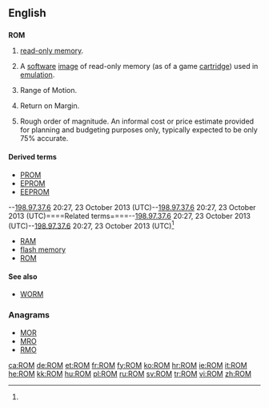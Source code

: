 {{also|rom|Rom|Rom.|rơm|Róm|room}}
==English==
{{wikipedia}}
==={{acronym-old|en}}===
'''ROM'''

# {{context|electronics|computing|lang=en}} [[read-only memory]].
# {{context|video games|lang=en}} A [[software]] [[image]] of read-only memory (as of a game [[cartridge]]) used in [[emulation]].
# {{context|medical|lang=en}} Range of Motion.
# {{context|finance|lang=en}} Return on Margin.
# {{context|estimating and purchasing|lang=en}} Rough order of magnitude. An informal cost or price estimate provided for planning and budgeting purposes only, typically expected to be only 75% accurate.  

====Derived terms====
* [[PROM]]
* [[EPROM]]
* [[EEPROM]]

--[[Special:Contributions/198.97.37.6|198.97.37.6]] 20:27, 23 October 2013 (UTC)--[[Special:Contributions/198.97.37.6|198.97.37.6]] 20:27, 23 October 2013 (UTC)====Related terms====--[[Special:Contributions/198.97.37.6|198.97.37.6]] 20:27, 23 October 2013 (UTC)--[[Special:Contributions/198.97.37.6|198.97.37.6]] 20:27, 23 October 2013 (UTC)<ref></ref>
* [[RAM]]
* [[flash memory]]
*[[ROM]]

====See also====
* [[WORM]]

===Anagrams===
* [[MOR#English|MOR]] 
* [[MRO#English|MRO]]
* [[RMO#English|RMO]]

[[ca:ROM]]
[[de:ROM]]
[[et:ROM]]
[[fr:ROM]]
[[fy:ROM]]
[[ko:ROM]]
[[hr:ROM]]
[[ie:ROM]]
[[it:ROM]]
[[he:ROM]]
[[kk:ROM]]
[[hu:ROM]]
[[pl:ROM]]
[[ru:ROM]]
[[sv:ROM]]
[[tr:ROM]]
[[vi:ROM]]
[[zh:ROM]]